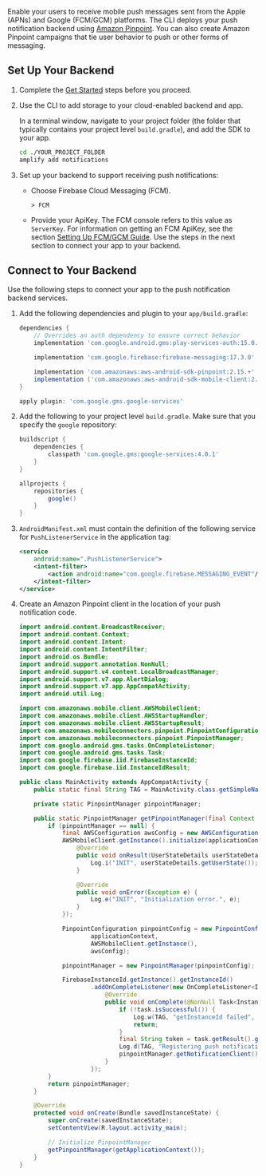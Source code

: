 Enable your users to receive mobile push messages sent from the Apple (APNs) and Google (FCM/GCM) platforms. The CLI deploys your push notification backend using [Amazon Pinpoint](http://docs.aws.amazon.com/pinpoint/latest/developerguide/). You can also create Amazon Pinpoint campaigns that tie user behavior to push or other forms of messaging.

## Set Up Your Backend

1. Complete the [Get Started](/start) steps before you proceed.

1. Use the CLI to add storage to your cloud-enabled backend and app.

   In a terminal window, navigate to your project folder (the folder that typically contains your project level `build.gradle`), and add the SDK to your app.

   ```bash
   cd ./YOUR_PROJECT_FOLDER
   amplify add notifications
   ```

1. Set up your backend to support receiving push notifications:

   - Choose Firebase Cloud Messaging (FCM).

     ```console
     > FCM
     ```

   - Provide your ApiKey. The FCM console refers to this value as `ServerKey`. For information on getting an FCM ApiKey, see the section [Setting Up FCM/GCM Guide](/sdk/push-notifications/setup-push-service). Use the steps in the next section to connect your app to your backend.

## Connect to Your Backend

Use the following steps to connect your app to the push notification backend services.

1. Add the following dependencies and plugin to your `app/build.gradle`:

   ```groovy
   dependencies {
       // Overrides an auth dependency to ensure correct behavior
       implementation 'com.google.android.gms:play-services-auth:15.0.1'

       implementation 'com.google.firebase:firebase-messaging:17.3.0'

       implementation 'com.amazonaws:aws-android-sdk-pinpoint:2.15.+'
       implementation ('com.amazonaws:aws-android-sdk-mobile-client:2.15.+@aar') { transitive = true }
   }

   apply plugin: 'com.google.gms.google-services'
   ```

1. Add the following to your project level `build.gradle`. Make sure that you specify the `google` repository:

   ```groovy
   buildscript {
       dependencies {
           classpath 'com.google.gms:google-services:4.0.1'
       }
   }

   allprojects {
       repositories {
           google()
       }
   }
   ```

1. `AndroidManifest.xml` must contain the definition of the following service for `PushListenerService` in the application tag:

   ```xml
   <service
       android:name=".PushListenerService">
       <intent-filter>
           <action android:name="com.google.firebase.MESSAGING_EVENT"/>
       </intent-filter>
   </service>
   ```

1. Create an Amazon Pinpoint client in the location of your push notification code.

   ```java
   import android.content.BroadcastReceiver;
   import android.content.Context;
   import android.content.Intent;
   import android.content.IntentFilter;
   import android.os.Bundle;
   import android.support.annotation.NonNull;
   import android.support.v4.content.LocalBroadcastManager;
   import android.support.v7.app.AlertDialog;
   import android.support.v7.app.AppCompatActivity;
   import android.util.Log;

   import com.amazonaws.mobile.client.AWSMobileClient;
   import com.amazonaws.mobile.client.AWSStartupHandler;
   import com.amazonaws.mobile.client.AWSStartupResult;
   import com.amazonaws.mobileconnectors.pinpoint.PinpointConfiguration;
   import com.amazonaws.mobileconnectors.pinpoint.PinpointManager;
   import com.google.android.gms.tasks.OnCompleteListener;
   import com.google.android.gms.tasks.Task;
   import com.google.firebase.iid.FirebaseInstanceId;
   import com.google.firebase.iid.InstanceIdResult;

   public class MainActivity extends AppCompatActivity {
       public static final String TAG = MainActivity.class.getSimpleName();

       private static PinpointManager pinpointManager;

       public static PinpointManager getPinpointManager(final Context applicationContext) {
           if (pinpointManager == null) {
               final AWSConfiguration awsConfig = new AWSConfiguration(applicationContext);
               AWSMobileClient.getInstance().initialize(applicationContext, awsConfig, new Callback<UserStateDetails>() {
                   @Override
                   public void onResult(UserStateDetails userStateDetails) {
                       Log.i("INIT", userStateDetails.getUserState());
                   }

                   @Override
                   public void onError(Exception e) {
                       Log.e("INIT", "Initialization error.", e);
                   }
               });

               PinpointConfiguration pinpointConfig = new PinpointConfiguration(
                       applicationContext,
                       AWSMobileClient.getInstance(),
                       awsConfig);

               pinpointManager = new PinpointManager(pinpointConfig);

               FirebaseInstanceId.getInstance().getInstanceId()
                       .addOnCompleteListener(new OnCompleteListener<InstanceIdResult>() {
                           @Override
                           public void onComplete(@NonNull Task<InstanceIdResult> task) {
                               if (!task.isSuccessful()) {
                                   Log.w(TAG, "getInstanceId failed", task.getException());
                                   return;
                               }
                               final String token = task.getResult().getToken();
                               Log.d(TAG, "Registering push notifications token: " + token);
                               pinpointManager.getNotificationClient().registerDeviceToken(token);
                           }
                       });
           }
           return pinpointManager;
       }

       @Override
       protected void onCreate(Bundle savedInstanceState) {
           super.onCreate(savedInstanceState);
           setContentView(R.layout.activity_main);

           // Initialize PinpointManager
           getPinpointManager(getApplicationContext());
       }
   }
   ```
